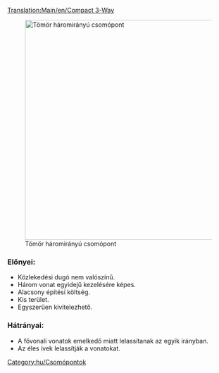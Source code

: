 [[Translation:Main/en/Compact 3-Way]]{{hu/Csomópontmenü}}

[[File:en/Compact 3 way.png|thumb|500px|none|Tömör háromirányú csomópont]]

===Előnyei:===
*Közlekedési dugó nem valószínű.
*Három vonat egyidejű kezelésére képes.
*Alacsony építési költség.
*Kis terület.
*Egyszerűen kivitelezhető.

===Hátrányai:===
*A fővonali vonatok emelkedő miatt lelassítanak az egyik irányban.
*Az éles ívek lelassítják a vonatokat.

[[Category:hu/Csomópontok]]